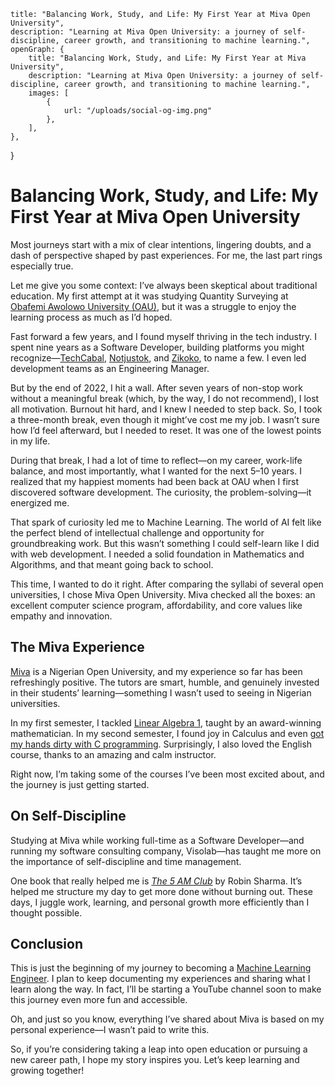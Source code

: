 	title: "Balancing Work, Study, and Life: My First Year at Miva Open University",
	description: "Learning at Miva Open University: a journey of self-discipline, career growth, and transitioning to machine learning.",
	openGraph: {
		title: "Balancing Work, Study, and Life: My First Year at Miva University",
		description: "Learning at Miva Open University: a journey of self-discipline, career growth, and transitioning to machine learning.",
		images: [
			{
				url: "/uploads/social-og-img.png"
			},
		],
	},
}

# Balancing Work, Study, and Life: My First Year at Miva Open University

Most journeys start with a mix of clear intentions, lingering doubts, and a dash of perspective shaped by past experiences. For me, the last part rings especially true.

Let me give you some context: I’ve always been skeptical about traditional education. My first attempt at it was studying Quantity Surveying at
[Obafemi Awolowo University (OAU)](https://oauife.edu.ng/), but it was a struggle to enjoy the learning process as much as I’d hoped.

Fast forward a few years, and I found myself thriving in the tech industry. I spent nine years as a Software Developer, building platforms you might
recognize—[TechCabal](https://techcabal.com/), [Notjustok](https://notjustok.com/), and [Zikoko](https://www.zikoko.com/), to name a few. I even led development teams
as an Engineering Manager.

But by the end of 2022, I hit a wall. After seven years of non-stop work without a meaningful break (which, by the way, I do not recommend), I lost all motivation.
Burnout hit hard, and I knew I needed to step back. So, I took a three-month break, even though it might’ve cost me my job. I wasn’t sure how I’d feel afterward, but I
needed to reset. It was one of the lowest points in my life.

During that break, I had a lot of time to reflect—on my career, work-life balance, and most importantly, what I wanted for the next 5–10 years. I realized that my
happiest moments had been back at OAU when I first discovered software development. The curiosity, the problem-solving—it energized me.

That spark of curiosity led me to Machine Learning. The world of AI felt like the perfect blend of intellectual challenge and opportunity for groundbreaking work. But this
wasn’t something I could self-learn like I did with web development. I needed a solid foundation in Mathematics and Algorithms, and that meant going back to school.

This time, I wanted to do it right. After comparing the syllabi of several open universities, I chose Miva Open University. Miva checked all the boxes: an excellent
computer science program, affordability, and core values like empathy and innovation.

## The Miva Experience
[Miva](https://miva.university/) is a Nigerian Open University, and my experience so far has been refreshingly positive. The tutors are smart, humble, and genuinely
invested in their students’ learning—something I wasn’t used to seeing in Nigerian universities.

In my first semester, I tackled [Linear Algebra 1](https://www.khanacademy.org/math/linear-algebra), taught by an award-winning mathematician. In my second semester,
I found joy in Calculus and even [got my hands dirty with C programming](https://www.omeizaowuda.com/blog/2024/finding-the-largest-prime-factor-of-a-number-using-c). Surprisingly, I also loved the English
course, thanks to an amazing and calm instructor.

Right now, I’m taking some of the courses I’ve been most excited about, and the journey is just getting started.

## On Self-Discipline
Studying at Miva while working full-time as a Software Developer—and running my software consulting company, Visolab—has taught me more on the importance of self-discipline
and time management.

One book that really helped me is [*The 5 AM Club*](https://www.amazon.com/AM-Club-Morning-Elevate-Life/dp/1443456624) by Robin Sharma. It’s helped me structure my day
to get more done without burning out. These days, I juggle work, learning, and personal growth more efficiently than I thought possible.

## Conclusion
This is just the beginning of my journey to becoming a [Machine Learning Engineer](https://brainstation.io/career-guides/what-is-a-machine-learning-engineer). I plan to keep documenting my experiences and sharing what I learn along the way. In fact,
I’ll be starting a YouTube channel soon to make this journey even more fun and accessible.

Oh, and just so you know, everything I’ve shared about Miva is based on my personal experience—I wasn’t paid to write this.

So, if you’re considering taking a leap into open education or pursuing a new career path, I hope my story inspires you. Let’s keep learning and growing together!

